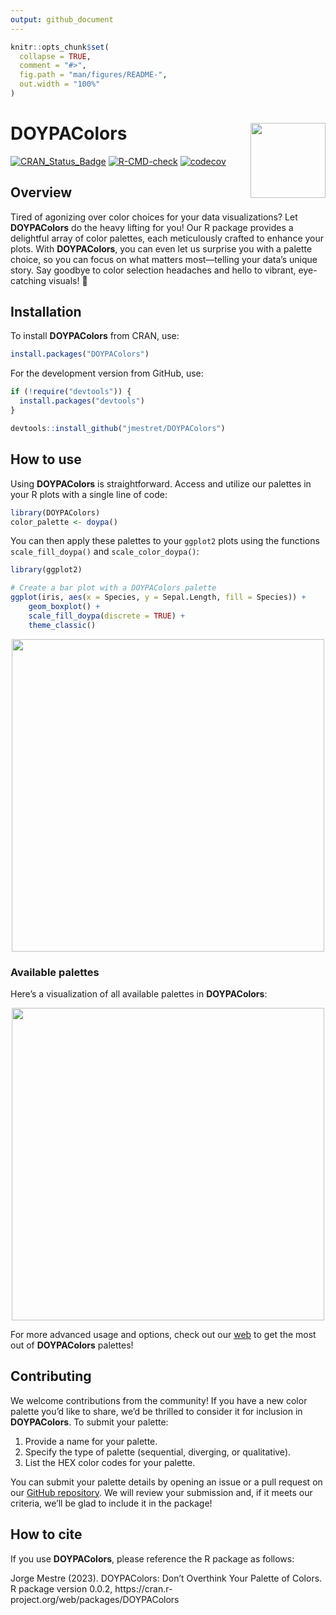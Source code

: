 ```yaml
---
output: github_document
---
```


<!-- README.md is generated from README.Rmd. Please edit that file -->

```r
knitr::opts_chunk$set(
  collapse = TRUE,
  comment = "#>",
  fig.path = "man/figures/README-",
  out.width = "100%"
)
```

# DOYPAColors <a href="https://jmestret.github.io/DOYPAColors/"><img src="man/figures/logo.png" align="right" height="120" /></a>

<!-- badges: start -->
[![CRAN_Status_Badge](https://www.r-pkg.org/badges/version/DOYPAColors?color=blue)](https://cran.r-project.org/package=DOYPAColors)
[![R-CMD-check](https://github.com/jmestret/DOYPAColors/actions/workflows/R-CMD-check.yaml/badge.svg)](https://github.com/jmestret/DOYPAColors/actions/workflows/R-CMD-check.yaml)
[![codecov](https://codecov.io/gh/jmestret/DOYPAColors/graph/badge.svg?token=LID8Q55SMD)](https://app.codecov.io/gh/jmestret/DOYPAColors)
<!-- badges: end -->

## Overview

  Tired of agonizing over color choices for your data visualizations? Let **DOYPAColors** do the heavy lifting for you! Our R package provides a delightful array of color palettes, each meticulously crafted to enhance your plots. With **DOYPAColors**, you can even let us surprise you with a palette choice, so you can focus on what matters most—telling your data's unique story. Say goodbye to color selection headaches and hello to vibrant, eye-catching visuals! 🎨

## Installation

To install **DOYPAColors** from CRAN, use:

```r
install.packages("DOYPAColors")
```

For the development version from GitHub, use:

```r
if (!require("devtools")) {
  install.packages("devtools")
}

devtools::install_github("jmestret/DOYPAColors")
```

## How to use

Using **DOYPAColors** is straightforward. Access and utilize our palettes in your R plots with a single line of code:

```r
library(DOYPAColors)
color_palette <- doypa()
```

You can then apply these palettes to your `ggplot2` plots using the functions `scale_fill_doypa()` and `scale_color_doypa()`:

```r
library(ggplot2)

# Create a bar plot with a DOYPAColors palette
ggplot(iris, aes(x = Species, y = Sepal.Length, fill = Species)) +
    geom_boxplot() +
    scale_fill_doypa(discrete = TRUE) +
    theme_classic()
```

<p align="center">
  <img src="man/figures/discrete_plot.png" width="500">
</p>

### Available palettes

Here’s a visualization of all available palettes in **DOYPAColors**:

<p align="center">
  <img src="man/figures/color_palettes.png" width="500">
</p>

For more advanced usage and options, check out our [web](https://jmestret.github.io/DOYPAColors/) to get the most out of **DOYPAColors** palettes!

## Contributing

We welcome contributions from the community! If you have a new color palette you’d like to share, we’d be thrilled to consider it for inclusion in **DOYPAColors**. To submit your palette:

1. Provide a name for your palette.
2. Specify the type of palette (sequential, diverging, or qualitative).
3. List the HEX color codes for your palette.

You can submit your palette details by opening an issue or a pull request on our [GitHub repository](https://github.com/jmestret/DOYPAColors). We will review your submission and, if it meets our criteria, we’ll be glad to include it in the package!

## How to cite 

If you use **DOYPAColors**, please reference the R package as follows:

Jorge Mestre (2023). DOYPAColors: Don't Overthink Your Palette of Colors. R package version 0.0.2, https://cran.r-project.org/web/packages/DOYPAColors
